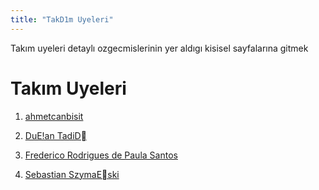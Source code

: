 ```yaml
---
title: "TakD1m Uyeleri"
---
```


Takım uyeleri detaylı ozgecmislerinin yer aldıgı kisisel sayfalarına gitmek 

# Takım Uyeleri


1.  [ahmetcanbisit](/takim/ahmetcanbisit.qmd)

2.  [DuE!an TadiD](/takim/dusantadic.qmd)

3.  [Frederico Rodrigues de Paula Santos](/takim/fred.qmd)

4.  [Sebastian SzymaEski](/takim/szymanski.qmd)
